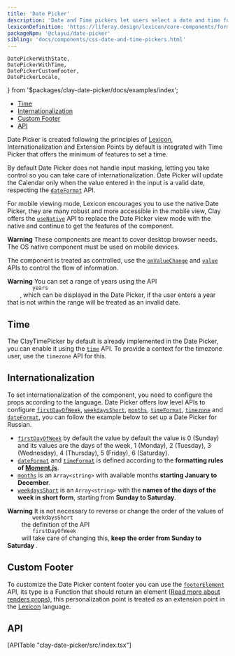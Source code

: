 ```yaml
---
title: 'Date Picker'
description: 'Date and Time pickers let users select a date and time for a form.'
lexiconDefinition: 'https://liferay.design/lexicon/core-components/forms/picker-date-time/'
packageNpm: '@clayui/date-picker'
sibling: 'docs/components/css-date-and-time-pickers.html'
---
```


	DatePickerWithState,
	DatePickerWithTime,
	DatePickerCustomFooter,
	DatePickerLocale,
} from '$packages/clay-date-picker/docs/examples/index';

<div class="nav-toc-absolute">
<div class="nav-toc">

-   [Time](#time)
-   [Internationalization](#internationalization)
-   [Custom Footer](#custom-footer)
-   [API](#api)

</div>
</div>

Date Picker is created following the principles of <a href="https://liferay.design/lexicon/core-components/forms/picker-date-time/">Lexicon</a>, Internationalization and Extension Points by default is integrated with Time Picker that offers the minimum of features to set a time.

By default Date Picker does not handle input masking, letting you take control so you can take care of internationalization. Date Picker will update the Calendar only when the value entered in the input is a valid date, respecting the [`dateFormat`](#api-dateFormat) API.

For mobile viewing mode, Lexicon encourages you to use the native Date Picker, they are many robust and more accessible in the mobile view, Clay offers the [`useNative`](#api-useNative) API to replace the Date Picker view mode with the native and continue to get the features of the component.

<div class="clay-site-alert alert alert-warning">
	<strong class="lead">Warning</strong>
	These components are meant to cover desktop browser needs. The OS native component
	must be used on mobile devices.
</div>

The component is treated as controlled, use the [`onValueChange`](#api-onValueChange) and [`value`](#api-value) APIs to control the flow of information.

<div class="clay-site-alert alert alert-warning">
	<strong class="lead">Warning</strong>
	You can set a range of years using the API <code class="language-text">
		years
	</code>, which can be displayed in the Date Picker, if the user enters a year
	that is not within the range will be treated as an invalid date.
</div>

<DatePickerWithState />

## Time

The ClayTimePicker by default is already implemented in the Date Picker, you can enable it using the [`time`](#api-time) API. To provide a context for the timezone user, use the `timezone` API for this.

<DatePickerWithTime />

## Internationalization

To set internationalization of the component, you need to configure the props according to the language. Date Picker offers low level APIs to configure [`firstDayOfWeek`](#api-firstDayOfWeek), [`weekdaysShort`](#api-weekdaysShort), [`months`](#api-months), [`timeFormat`](#api-timeFormat), [`timezone`](#api-timezone) and [`dateFormat`](#api-dateFormat), you can follow the example below to set up a Date Picker for Russian.

<DatePickerLocale />

-   [`firstDayOfWeek`](#api-firstDayOfWeek) by default the value by default the value is 0 (Sunday) and its values ​​are the days of the week, 1 (Monday), 2 (Tuesday), 3 (Wednesday), 4 (Thursday), 5 (Friday), 6 (Saturday).
-   [`dateFormat`](#api-dateFormat) and [`timeFormat`](#api-timeFormat) is defined according to the **formatting rules of [Moment.js](https://momentjs.com/docs/#/parsing/string-format/)**.
-   [`months`](#api-months) is an `Array<string>` with available months **starting January to December**.
-   [`weekdaysShort`](#api-weekdaysShort) is an `Array<string>` with the **names of the days of the week in short form**, starting from **Sunday to Saturday**.

<div class="clay-site-alert alert alert-warning">
	<strong class="lead">Warning</strong>
	It is not necessary to reverse or change the order of the values ​​of <code class="language-text">
		weekdaysShort
	</code> the definition of the API <code class="language-text">
		firstDayOfWeek
	</code> will take care of changing this, <b>
		keep the order from Sunday to Saturday
	</b>.
</div>

## Custom Footer

To customize the Date Picker content footer you can use the [`footerElement`](#api-footerElement) API, its type is a Function that should return an element ([Read more about renders props](https://reactjs.org/docs/render-props.html)), this personalization point is treated as an extension point in the <a href="https://liferay.design/lexicon/">Lexicon</a> language.

<DatePickerCustomFooter />

## API

<div>[APITable "clay-date-picker/src/index.tsx"]</div>
